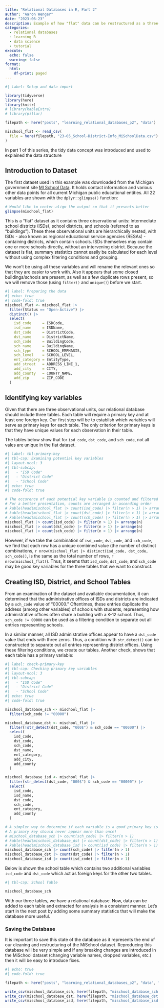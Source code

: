 ---
title: "Relational Databases in R, Part 2"
author: "Aaron Wenger"
date: "2023-06-23"
description: Example of how "flat" data can be restructured as a three-table relational database using Michigan K-12 education data.
categories: 
  - relational databases
  - learning R
  - data science
  - tutorial
execute: 
  echo: false
  warning: false
format:
  html:
    df-print: paged
---

```{r}
#| label: Setup and data import

library(tidyverse)
library(here)
library(knitr)
# library(kableExtra)
# library(pillar)

filepath <- here("posts", "learning_relational_databases_p2", "data")

mischool_flat <- read_csv(
  file = here(filepath, "23-05_School-District-Info_MiSchoolData.csv")
)
```

In part 1 of this series, the tidy data concept was introduced and used to explained the  data structure 

## Introduction to Dataset

The first dataset used in this example was downloaded from the Michigan government site [MI School Data](https://www.mischooldata.org/k-12-data-files/).
It holds contact information and various other data points for all current Michigan public educational entities.
All 22 variables are shown with the `dplyr::glimpse()` function:

```{r}
# Would like to center-align the output so that it presents better
glimpse(mischool_flat)
```

This is a "flat" dataset as it contains three observational units: Intermediate school districts (ISDs), school districts, and schools (referred to as "buildings").
These three observational units are hierarchically nested, with ISDs - also known as regional educational service agencies (RESAs) - containing districts, which contain schools. 
ISDs themselves may contain one or more schools directly, without an intervening district.
Because the dataset is flat, summary statistics cannot easily be calculated for each level without using complex filtering conditions and grouping.
  
We won't be using all these variables and will rename the relevant ones so that they are easier to work with. 
Also it appears that some closed buildings/schools are present, as well as a few duplicate rows present, so we will remove those (using `filter()` and `unique()`) before we start.

```{r}
#| label: Preparing the data
#| echo: true
#| code-fold: true
mischool_flat <- mischool_flat |> 
  filter(Status == "Open-Active") |> 
  distinct() |>
  select(
    isd_code     = ISDCode,
    isd_name     = ISDName,
    dst_code     = DistrictCode,
    dst_name     = DistrictName,
    sch_code     = BuildingCode,
    sch_name     = BuildingName,
    sch_type     = SCHOOL_EMPHASIS,
    sch_level    = SCHOOL_LEVEL,
    ent_category = EntityType,
    add_street   = ADDRESS_LINE_1,
    add_city     = CITY,
    add_county   = COUNTY_NAME,
    add_zip      = ZIP_CODE
  )
```

## Identifying key variables
Given that there are three observational units, our relational database should include three tables.
Each table will require a primary key and at least one foreign key.
Our first step will be to establish which variables will serve as primary keys for each table.
The only criterion for primary keys is that they have unique values for each observation in their table.

The tables below show that for `isd_code`, `dst_code`, and `sch_code`, not all vales are unique in the flat dataset.

```{r}
#| label: tbl-primary-key
#| tbl-cap: Examining potential key variables
#| layout-ncol: 3
#| tbl-subcap: 
#|   - "ISD Code"
#|   - "District Code"
#|   - "School Code"
#| echo: true
#| code-fold: true

# The occurence of each potential key variable is counted and filtered for values that occur more than once.
# For a better presentation, counts are arranged in ascending order
# kable(head(mischool_flat |> count(isd_code) |> filter(n > 1) |> arrange(n)))
# kable(head(mischool_flat |> count(dst_code) |> filter(n > 1) |> arrange(n)))
# kable(head(mischool_flat |> count(sch_code) |> filter(n > 1) |> arrange(n)))
mischool_flat |> count(isd_code) |> filter(n > 1) |> arrange(n)
mischool_flat |> count(dst_code) |> filter(n > 1) |> arrange(n)
mischool_flat |> count(sch_code) |> filter(n > 1) |> arrange(n)
```

However, if we take the combination of `isd_code`, `dst_code`, and `sch_code`, we find that each row has a unique combined value (the number of distinct combinations, `r nrow(mischool_flat |> distinct(isd_code, dst_code, sch_code))`, is the same as the total number of rows, `r nrow(mischool_flat)`).
Thus, it seems that `isd_code`, `dst_code`, and `sch_code` may be good key variables for the three tables that we want to construct.

## Creating ISD, District, and School Tables

From an examination of the dataset and available documentation, it can determined that the administrative offices of ISDs and districts are indicated by a `sch_code` value of "00000."
Oftentimes, these entries duplicate the address (among other variables) of schools with students, representing how administrative offices often share a building with a K-12 school.
Thus, `sch_code != 00000` can be used as a filtering condition to separate out all entries representing schools.

In a similar manner, all ISD administrative offices appear to have a `dst_code` value that ends with three zeros.
Thus, a condition with `str_detect()` can be constructed to separate out all entries representing district offices.
Using these filtering conditions, we create our tables. Another check, shows that each table has a primary variable:

```{r}
#| label: check-primary-key
#| tbl-cap: Checking primary key variables
#| layout-ncol: 3
#| tbl-subcap: 
#|   - "ISD Code"
#|   - "District Code"
#|   - "School Code"
#| echo: true
#| code-fold: true

mischool_database_sch <- mischool_flat |> 
  filter(sch_code != "00000")

mischool_database_dst <- mischool_flat |> 
  filter(!str_detect(dst_code, "000$") & sch_code == "00000") |> 
  select(
    isd_code,
    dst_code,
    sch_code,
    dst_name,
    ent_category,
    add_city,
    add_county
  )

mischool_database_isd <- mischool_flat |>
  filter(str_detect(dst_code, "000$") & sch_code == "00000") |> 
  select(
    isd_code,
    isd_name,
    dst_code,
    sch_code,
    ent_category,
    add_county
  )

# A simpler way to determine if each variable is a good primary key is to find the number of values which appear more than once.
# A primary key should never appear more than once!
# mischool_database_sch |> count(sch_code) |> filter(n > 1)
# kable(head(mischool_database_dst |> count(dst_code) |> filter(n > 1) |> arrange(n)))
# kable(head(mischool_database_isd |> count(isd_code) |> filter(n > 1) |> arrange(n)))
mischool_database_sch |> count(sch_code) |> filter(n > 1)
mischool_database_dst |> count(dst_code) |> filter(n > 1)
mischool_database_isd |> count(isd_code) |> filter(n > 1)
```

Below is shown the school table which contains two additional variables `isd_code` and `dst_code` which act as foreign keys for the other two tables.

```{r}
#| tbl-cap: School Table

mischool_database_sch
```

With our three tables, we have a relational database.
Now, data can be added to each table and extracted for analysis in a consistent manner.
Let's start in the next post by adding some summary statistics that will make the database more useful.

### Saving the Database

It is important to save this state of the database as it represents the end of our cleaning and restructuring of the MiSchool dataset.
Reproducing this database will be very simple and if any breaking changes are introduced in the MiSchool dataset (changing variable names, dropped variables, etc.) then it will be easy to introduce fixes.

<!--# At some point in the future, I want to learn to make this code more sophisticated -->

```{r}
#| echo: true
#| code-fold: true

filepath <- here("posts", "learning_relational_databases_p2", "data", "relational_database")

write_csv(mischool_database_sch, here(filepath, "mischool_database_sch.csv"))
write_csv(mischool_database_dst, here(filepath, "mischool_database_dst.csv"))
write_csv(mischool_database_isd, here(filepath, "mischool_database_isd.csv"))
```
